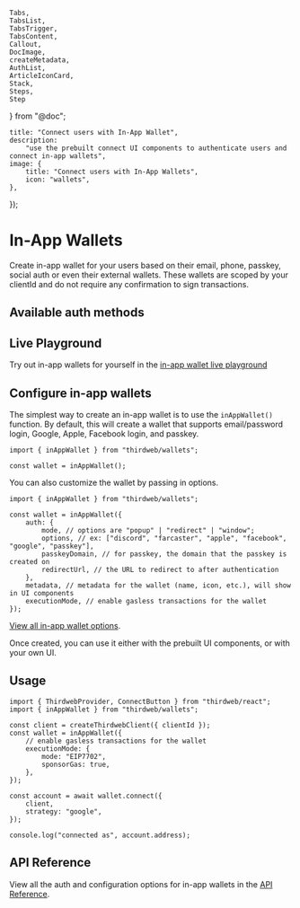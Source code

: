 	Tabs,
	TabsList,
	TabsTrigger,
	TabsContent,
	Callout,
	DocImage,
	createMetadata,
	AuthList,
	ArticleIconCard,
	Stack,
	Steps,
	Step
} from "@doc";

	title: "Connect users with In-App Wallet",
	description:
		"use the prebuilt connect UI components to authenticate users and connect in-app wallets",
	image: {
		title: "Connect users with In-App Wallets",
		icon: "wallets",
	},
});

# In-App Wallets

Create in-app wallet for your users based on their email, phone, passkey, social auth or even their external wallets. These wallets are scoped by your clientId and do not require any confirmation to sign transactions. 

## Available auth methods

<AuthList />

## Live Playground

Try out in-app wallets for yourself in the [in-app wallet live playground](https://playground.thirdweb.com/connect/in-app-wallet)

<Stack>

<ArticleIconCard
	title="Try the demo"
	icon={ExternalLink}
	href="https://playground.thirdweb.com/connect/in-app-wallet"
	description="See the SDK in action on the live playground"
/>

</Stack>

## Configure in-app wallets

The simplest way to create an in-app wallet is to use the `inAppWallet()` function. By default, this will create a wallet that supports email/password login, Google, Apple, Facebook login, and passkey.

```tsx
import { inAppWallet } from "thirdweb/wallets";

const wallet = inAppWallet();
```

You can also customize the wallet by passing in options.

```tsx
import { inAppWallet } from "thirdweb/wallets";

const wallet = inAppWallet({
	auth: {
        mode, // options are "popup" | "redirect" | "window";
        options, // ex: ["discord", "farcaster", "apple", "facebook", "google", "passkey"],
        passkeyDomain, // for passkey, the domain that the passkey is created on
        redirectUrl, // the URL to redirect to after authentication
	},
	metadata, // metadata for the wallet (name, icon, etc.), will show in UI components
	executionMode, // enable gasless transactions for the wallet
});
```

[View all in-app wallet options](/references/typescript/v5/InAppWalletCreationOptions).

Once created, you can use it either with the prebuilt UI components, or with your own UI.

## Usage

```tsx
import { ThirdwebProvider, ConnectButton } from "thirdweb/react";
import { inAppWallet } from "thirdweb/wallets";

const client = createThirdwebClient({ clientId });
const wallet = inAppWallet({
	// enable gasless transactions for the wallet
	executionMode: {
		mode: "EIP7702",
		sponsorGas: true,
	},
});

const account = await wallet.connect({
	client,
	strategy: "google",
});

console.log("connected as", account.address);

```

## API Reference

View all the auth and configuration options for in-app wallets in the [API Reference](/references/typescript/v5/inAppWallet).

<Stack>

<ArticleIconCard
	title="inAppWallet"
	icon={TypeScriptIcon}
	href="/references/typescript/v5/inAppWallet"
	description="Create an in-app wallet from any auth"
/>

</Stack>